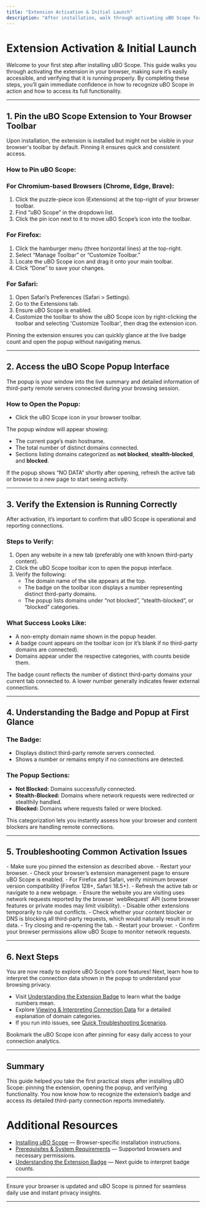 ```yaml
---
title: "Extension Activation & Initial Launch"
description: "After installation, walk through activating uBO Scope for the first time—pinning the extension, accessing its popup interface, and verifying it's running properly. This helps users become immediately familiar with recognizing the extension’s badge and accessing its features."
---
```


# Extension Activation & Initial Launch

Welcome to your first step after installing uBO Scope. This guide walks you through activating the extension in your browser, making sure it’s easily accessible, and verifying that it is running properly. By completing these steps, you’ll gain immediate confidence in how to recognize uBO Scope in action and how to access its full functionality.

---

## 1. Pin the uBO Scope Extension to Your Browser Toolbar

Upon installation, the extension is installed but might not be visible in your browser's toolbar by default. Pinning it ensures quick and consistent access.

### How to Pin uBO Scope:

### For Chromium-based Browsers (Chrome, Edge, Brave):
1. Click the puzzle-piece icon (Extensions) at the top-right of your browser toolbar.
2. Find “uBO Scope” in the dropdown list.
3. Click the pin icon next to it to move uBO Scope’s icon into the toolbar.

### For Firefox:
1. Click the hamburger menu (three horizontal lines) at the top-right.
2. Select “Manage Toolbar” or “Customize Toolbar.”
3. Locate the uBO Scope icon and drag it onto your main toolbar.
4. Click “Done” to save your changes.

### For Safari:
1. Open Safari’s Preferences (Safari > Settings).
2. Go to the Extensions tab.
3. Ensure uBO Scope is enabled.
4. Customize the toolbar to show the uBO Scope icon by right-clicking the toolbar and selecting 'Customize Toolbar', then drag the extension icon.

<Tip>
Pinning the extension ensures you can quickly glance at the live badge count and open the popup without navigating menus.
</Tip>

---

## 2. Access the uBO Scope Popup Interface

The popup is your window into the live summary and detailed information of third-party remote servers connected during your browsing session.

### How to Open the Popup:

- Click the uBO Scope icon in your browser toolbar.

The popup window will appear showing:
- The current page’s main hostname.
- The total number of distinct domains connected.
- Sections listing domains categorized as **not blocked**, **stealth-blocked**, and **blocked**.

<Tip>
If the popup shows “NO DATA” shortly after opening, refresh the active tab or browse to a new page to start seeing activity.
</Tip>

---

## 3. Verify the Extension is Running Correctly

After activation, it’s important to confirm that uBO Scope is operational and reporting connections.

### Steps to Verify:

1. Open any website in a new tab (preferably one with known third-party content).
2. Click the uBO Scope toolbar icon to open the popup interface.
3. Verify the following:
   - The domain name of the site appears at the top.
   - The badge on the toolbar icon displays a number representing distinct third-party domains.
   - The popup lists domains under “not blocked”, “stealth-blocked”, or “blocked” categories.

### What Success Looks Like:
- A non-empty domain name shown in the popup header.
- A badge count appears on the toolbar icon (or it’s blank if no third-party domains are connected).
- Domains appear under the respective categories, with counts beside them.

<Tip>
The badge count reflects the number of distinct third-party domains your current tab connected to. A lower number generally indicates fewer external connections.
</Tip>

---

## 4. Understanding the Badge and Popup at First Glance

### The Badge:
- Displays distinct third-party remote servers connected.
- Shows a number or remains empty if no connections are detected.

### The Popup Sections:
- **Not Blocked:** Domains successfully connected.
- **Stealth-Blocked:** Domains where network requests were redirected or stealthily handled.
- **Blocked:** Domains where requests failed or were blocked.

This categorization lets you instantly assess how your browser and content blockers are handling remote connections.

---

## 5. Troubleshooting Common Activation Issues

<AccordionGroup title="Troubleshooting Steps">
<Accordion title='The uBO Scope Icon Does Not Show in the Toolbar'>
- Make sure you pinned the extension as described above.
- Restart your browser.
- Check your browser’s extension management page to ensure uBO Scope is enabled.
- For Firefox and Safari, verify minimum browser version compatibility (Firefox 128+, Safari 18.5+).
</Accordion>
<Accordion title='The Popup Shows "NO DATA" or Stays Empty'>
- Refresh the active tab or navigate to a new webpage.
- Ensure the website you are visiting uses network requests reported by the browser `webRequest` API (some browser features or private modes may limit visibility).
- Disable other extensions temporarily to rule out conflicts.
- Check whether your content blocker or DNS is blocking all third-party requests, which would naturally result in no data.
</Accordion>
<Accordion title='The Badge Does Not Update After Navigation'>
- Try closing and re-opening the tab.
- Restart your browser.
- Confirm your browser permissions allow uBO Scope to monitor network requests.
</Accordion>
</AccordionGroup>

---

## 6. Next Steps

You are now ready to explore uBO Scope’s core features! Next, learn how to interpret the connection data shown in the popup to understand your browsing privacy.

- Visit [Understanding the Extension Badge](/getting-started/first-steps-validation/understanding-the-extension-badge) to learn what the badge numbers mean.
- Explore [Viewing & Interpreting Connection Data](/getting-started/first-steps-validation/viewing-and-interpreting-connection-data) for a detailed explanation of domain categories.
- If you run into issues, see [Quick Troubleshooting Scenarios](/getting-started/first-steps-validation/quick-troubleshooting).

<Tip>
Bookmark the uBO Scope icon after pinning for easy daily access to your connection analytics.
</Tip>

---

## Summary
This guide helped you take the first practical steps after installing uBO Scope: pinning the extension, opening the popup, and verifying functionality. You now know how to recognize the extension’s badge and access its detailed third-party connection reports immediately.

# Additional Resources
- [Installing uBO Scope](../installation-basics/installing-ubo-scope) — Browser-specific installation instructions.
- [Prerequisites & System Requirements](../installation-basics/prerequisites-system-requirements) — Supported browsers and necessary permissions.
- [Understanding the Extension Badge](../first-steps-validation/understanding-the-extension-badge) — Next guide to interpret badge counts.


---

<Check>
Ensure your browser is updated and uBO Scope is pinned for seamless daily use and instant privacy insights.
</Check>

---